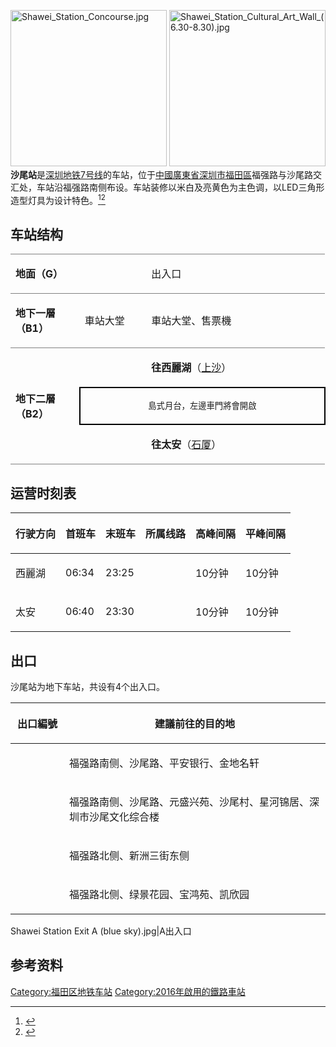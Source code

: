 {{noteTA
|G1=Transport
}}
{{Infobox station
|name = 沙尾
|eng_name = Shawei
|livery = #ffcf2a
|namecolour = black
|linecolour = {{深圳地铁色彩|7}}
|image = Shawei Station Platform.jpg
|country = {{CHN}}
|borough = [[廣東省|廣東省]][[深圳市|深圳市]][[福田區|福田區]]
|address = 福强路与沙尾路交汇处
|coordinates =
|map =
|colour = {{colorbox|white}} 米白色<br/>{{colorbox|#ffcf2a}} 亮黄色
|line = {{深圳地鐵|7|sl}}
|hours =
|opened = 2016年10月28日
|services = {{Adjacent stations|system=Shenzhen Metro |line1=7|left1=上沙|right1=石廈}}|
|structure = 地下車站
|platformtype = [[島式月台|島式月台]]
|platform = 2
|exits =
|route_map ={{Routemap|inline=yes|legend=no|map=
utSTRf!~MFADEg\utSTRg!~MFADEg~~{{rmri|u}} [[上沙站|上沙]]
utSTR+BSl\utSTR+BSr!~num1r
utSTR+BSl!~num2l\utSTR+BSr~~'''B2'''
utSTRf!~MFADEf\utSTRg!~MFADEf~~{{rmri|d}} [[石廈站|石廈]]
}}}}
[[File:Shawei_Station_Concourse.jpg|250px]]
[[File:Shawei_Station_Cultural_Art_Wall_(6.30-8.30).jpg|250px]]
'''沙尾站'''是[[深圳地铁|深圳地铁]][[深圳地铁7号线|7号线]]的车站，位于[[中華人民共和國|中國]][[廣東省|廣東省]][[深圳市|深圳市]][[福田區|福田區]]福强路与沙尾路交汇处，车站沿福强路南侧布设。车站装修以米白及亮黄色为主色调，以LED三角形造型灯具为设计特色。<ref>{{Cite web |url=http://www.szmc.net/page/service/service.html?code=2103&site=0601 |title=地铁7号线站点介绍 |access-date=2016-10-31 |archive-url=https://web.archive.org/web/20170517200758/http://www.szmc.net/page/service/service.html?code=2103&site=0601 |archive-date=2017-05-17 |dead-url=yes }}</ref><ref>{{Cite web |url=http://www.sznews.com/news/content/2016-09/15/content_13862745_3.htm |title=7号线站点 深圳新闻网 |access-date=2016-10-31 |archive-url=https://web.archive.org/web/20161028153850/http://www.sznews.com/news/content/2016-09/15/content_13862745_3.htm |archive-date=2016-10-28 |dead-url=yes }}</ref>

== 车站结构 ==
{|cellspacing=0 cellpadding=3
|-
|style="border-top:solid 1px gray;border-bottom:solid 1px gray;" valign=top width=100|'''地面（G）'''
|style="border-top:solid 1px gray;border-bottom:solid 1px gray;" valign=top width=100|
|style="border-top:solid 1px gray;border-bottom:solid 1px gray;" valign=top width=300|出入口
|-
|style="border-top:solid 1px gray;border-bottom:solid 1px gray;" valign=top width=100|'''地下一層（B1）'''
|style="border-top:solid 1px gray;border-bottom:solid 1px gray;" valign=top width=100|車站大堂
|style="border-top:solid 1px gray;border-bottom:solid 1px gray;" valign=top width=300|車站大堂、售票機
|-
|style="border-bottom:solid 1px gray;" rowspan=3 valign=top|'''地下二層（B2）'''
|style="border-bottom:solid 1px gray;"|{{深圳地铁站台|line=7|platform=1}}
|style="border-bottom:solid 1px gray;"|{{arrow|L}} '''{{深圳地鐵|7|c}}往西麗湖'''（[[上沙站|上沙]]）
|-
|style="border-right:solid 2px black;border-left:solid 2px black;border-top:solid 2px black;border-bottom:solid 2px black;" colspan=2|<center><small>島式月台，左邊車門將會開啟</small></center>
|-
|style="border-bottom:solid 1px gray;"|{{深圳地铁站台|line=7|platform=2}}
|style="border-bottom:solid 1px gray;"|'''{{深圳地鐵|7|c}}往太安'''（[[石厦站|石厦]]）{{arrow|R}}
|}

==运营时刻表==
{| class="wikitable"
|-
! 行驶方向 !! 首班车 !! 末班车 !! 所属线路 !! 高峰间隔 !! 平峰间隔
|-
|西麗湖 ||06:34	|| 23:25|| {{深圳地鐵|7|c}} || 10分钟 || 10分钟
|-
|太安 || 06:40 || 23:30|| {{深圳地鐵|7|c}} || 10分钟 || 10分钟
|}
==出口==
沙尾站为地下车站，共设有4个出入口。
{| class="wikitable"
! style="width:70px" | 出口編號
! 建議前往的目的地
|-
| align="center" | {{港鐵出口|A}}|| 福强路南侧、沙尾路、平安银行、金地名轩
|-
| align="center" | {{港鐵出口|B}}|| 福强路南侧、沙尾路、元盛兴苑、沙尾村、星河锦居、深圳市沙尾文化综合楼
|-
| align="center" | {{港鐵出口|C}}|| 福强路北侧、新洲三街东侧
|-
| align="center" | {{港鐵出口|D}}|| 福强路北侧、绿景花园、宝鸿苑、凯欣园
|}		
<gallery>
Shawei Station Exit A (blue sky).jpg|A出入口
</gallery>

== 参考资料 ==
{{reflist}}
{{深圳地铁7号线车站}}
{{深圳地鐵車站列表}}
[[Category:福田区地铁车站|Category:福田区地铁车站]]
[[Category:2016年啟用的鐵路車站|Category:2016年啟用的鐵路車站]]